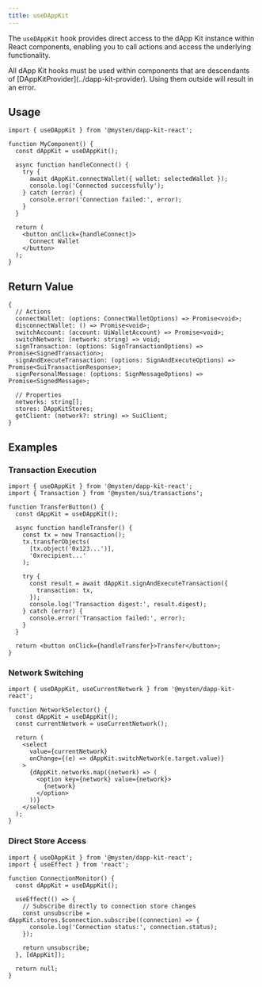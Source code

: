 ```yaml
---
title: useDAppKit
---
```


The `useDAppKit` hook provides direct access to the dApp Kit instance within React components, enabling you to call actions and access the underlying functionality.

<Callout type="warn">
    All dApp Kit hooks must be used within components that are descendants of [DAppKitProvider](../dapp-kit-provider). Using them outside will result in an error.
</Callout>

## Usage

```tsx
import { useDAppKit } from '@mysten/dapp-kit-react';

function MyComponent() {
  const dAppKit = useDAppKit();
  
  async function handleConnect() {
    try {
      await dAppKit.connectWallet({ wallet: selectedWallet });
      console.log('Connected successfully');
    } catch (error) {
      console.error('Connection failed:', error);
    }
  }
  
  return (
    <button onClick={handleConnect}>
      Connect Wallet
    </button>
  );
}
```

## Return Value

```tsx
{
  // Actions
  connectWallet: (options: ConnectWalletOptions) => Promise<void>;
  disconnectWallet: () => Promise<void>;
  switchAccount: (account: UiWalletAccount) => Promise<void>;
  switchNetwork: (network: string) => void;
  signTransaction: (options: SignTransactionOptions) => Promise<SignedTransaction>;
  signAndExecuteTransaction: (options: SignAndExecuteOptions) => Promise<SuiTransactionResponse>;
  signPersonalMessage: (options: SignMessageOptions) => Promise<SignedMessage>;
  
  // Properties
  networks: string[];
  stores: DAppKitStores;
  getClient: (network?: string) => SuiClient;
}
```

## Examples

### Transaction Execution

```tsx
import { useDAppKit } from '@mysten/dapp-kit-react';
import { Transaction } from '@mysten/sui/transactions';

function TransferButton() {
  const dAppKit = useDAppKit();
  
  async function handleTransfer() {
    const tx = new Transaction();
    tx.transferObjects(
      [tx.object('0x123...')],
      '0xrecipient...'
    );
    
    try {
      const result = await dAppKit.signAndExecuteTransaction({
        transaction: tx,
      });
      console.log('Transaction digest:', result.digest);
    } catch (error) {
      console.error('Transaction failed:', error);
    }
  }
  
  return <button onClick={handleTransfer}>Transfer</button>;
}
```

### Network Switching

```tsx
import { useDAppKit, useCurrentNetwork } from '@mysten/dapp-kit-react';

function NetworkSelector() {
  const dAppKit = useDAppKit();
  const currentNetwork = useCurrentNetwork();
  
  return (
    <select 
      value={currentNetwork}
      onChange={(e) => dAppKit.switchNetwork(e.target.value)}
    >
      {dAppKit.networks.map((network) => (
        <option key={network} value={network}>
          {network}
        </option>
      ))}
    </select>
  );
}
```

### Direct Store Access

```tsx
import { useDAppKit } from '@mysten/dapp-kit-react';
import { useEffect } from 'react';

function ConnectionMonitor() {
  const dAppKit = useDAppKit();
  
  useEffect(() => {
    // Subscribe directly to connection store changes
    const unsubscribe = dAppKit.stores.$connection.subscribe((connection) => {
      console.log('Connection status:', connection.status);
    });
    
    return unsubscribe;
  }, [dAppKit]);
  
  return null;
}
```

